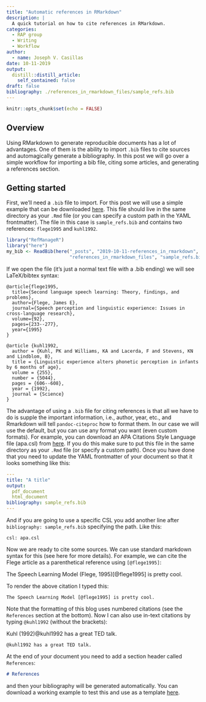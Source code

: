 ```yaml
---
title: "Automatic references in RMarkdown"
description: |
  A quick tutorial on how to cite references in RMarkdown.
categories:
  - RAP group
  - Writing
  - Workflow
author:
  - name: Joseph V. Casillas
date: 10-11-2019
output:
  distill::distill_article:
    self_contained: false
draft: false
bibliography: ./references_in_rmarkdown_files/sample_refs.bib
---
```


```r
knitr::opts_chunk$set(echo = FALSE)
```


## Overview

Using RMarkdown to generate reproducible documents has a lot of advantages. 
One of them is the ability to import `.bib` files to cite sources and 
automagically generate a bibliography. 
In this post we will go over a simple workflow for importing a bib file, 
citing some articles, and generating a references section. 

## Getting started

First, we'll need a `.bib` file to import. 
For this post we will use a simple example that can be downloaded 
[here](https://rap-group.github.io/posts/2019-10-11-references_in_rmarkdown/references_in_rmarkdown_files/rmd_citation_example.zip). 
This file should live in the same directory as your `.Rmd` file (or you can 
specify a custom path in the YAML frontmatter). 
The file in this case is `sample_refs.bib` and contains two references: 
`flege1995` and `kuhl1992`.

```r
library("RefManageR")
library("here")
my_bib <- ReadBib(here("_posts", "2019-10-11-references_in_rmarkdown", 
                       "references_in_rmarkdown_files", "sample_refs.bib"))
```

If we open the file (it's just a normal text file with a .bib ending) we will 
see LaTeX/bibtex syntax: 

```
@article{flege1995,
  title={Second language speech learning: Theory, findings, and problems},
  author={Flege, James E},
  journal={Speech perception and linguistic experience: Issues in cross-language research},
  volume={92},
  pages={233--277},
  year={1995}
}

@article {kuhl1992,
  author = {Kuhl, PK and Williams, KA and Lacerda, F and Stevens, KN and Lindblom, B},
  title = {Linguistic experience alters phonetic perception in infants by 6 months of age},
  volume = {255},
  number = {5044},
  pages = {606--608},
  year = {1992},
  journal = {Science}
}
```

The advantage of using a `.bib` file for citing references is that all we have 
to do is supple the important information, i.e., author, year, etc., and 
Rmarkdown will tell `pandoc-citeproc` how to format them. 
In our case we will use the default, but you can use any format you want 
(even custom formats). 
For example, you can download an APA Citations Style Language file (apa.csl) 
from [here](https://github.com/philipbelesky/Markdown-Citation-Style-Languages/blob/master/apa.csl).
If you do this make sure to put this file in the same directory as your 
`.Rmd` file (or specify a custom path). 
Once you have done that you need to update the YAML frontmatter of your 
document so that it looks something like this: 

```YAML
---
title: "A title"
output: 
  pdf_document
  html_document
bibliography: sample_refs.bib
---
```

And if you are going to use a specific CSL you add another line after 
`bibliography: sample_refs.bib` specifying the path. 
Like this: 

```
csl: apa.csl
```

Now we are ready to cite some sources. 
We can use standard markdown syntax for this (see here for more details). 
For example, we can cite the Flege article as a parenthetical reference 
using `[@flege1995]`: 

The Speech Learning Model (Flege, 1995)[@flege1995] is pretty cool.

To render the above citation I typed this: 

```
The Speech Learning Model [@flege1995] is pretty cool.
```

Note that the formatting of this blog uses numbered citations (see the 
`References` section at the bottom). 
Now I can also use in-text citations by typing `@kuhl1992` (without the 
brackets): 

Kuhl (1992)@kuhl1992 has a great TED talk. 

```
@kuhl1992 has a great TED talk. 
```

At the end of your document you need to add a section header called 
`References`: 

```md
# References
```

and then your bibliography will be generated automatically. 
You can download a working example to test this and use as a template 
[here](https://rap-group.github.io/posts/2019-10-11-references_in_rmarkdown/references_in_rmarkdown_files/rmd_citation_example.zip). 

